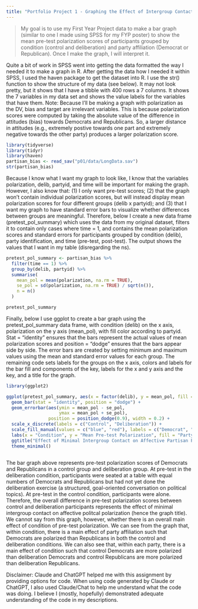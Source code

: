 ```yaml
---
title: "Portfolio Project 1 - Graphing the Effect of Intergroup Contact on Political Polarization"
---
```


> My goal is to use my First Year Project data to make a bar graph (similar to one I made using SPSS for my FYP poster) to show the mean pre-test polarization scores of participants grouped by condition (control and deliberation) and party affiliation (Democrat or Republican). Once I make the graph, I will interpret it.

Quite a bit of work in SPSS went into getting the data formatted the way I needed it to make a graph in R. After getting the data how I needed it within SPSS, I used the haven package to get the dataset into R. I use the str() function to show the structure of my data (see below). It may not look pretty, but it shows that I have a tibble with 400 rows a 7 columns. It shows the 7 variables in my data set and shows the value labels for the variables that have them.
Note: Because I'll be making a graph with polarization as the DV, bias and target are irrelevant variables. This is because polarization scores were computed by taking the absolute value of the difference in attitudes (bias) towards Democrats and Republicans. So, a larger distance in attitudes (e.g., extremely postive towards one part and extremely negative towards the other party) produces a larger polarization score.

```r
library(tidyverse) 
library(tidyr)
library(haven)
partisan_bias <- read_sav("p01/data/LongData.sav")
str(partisan_bias)
```

Because I know what I want my graph to look like, I know that the variables polarization, delib, partyid, and time will be important for making the graph. However, I also know that: (1) I only want pre-test scores; (2) that the graph won't contain individual polarization scores, but will instead display mean polarization scores for four different groups (delib x partyid); and (3) that I want my graph to have standard error bars to visualize whether differences between groups are meaningful. Therefore, below I create a new data frame (pretest_pol_summary) which uses the data from my original dataset, filters it to contain only cases where time = 1, and contains the mean polarization scores and standard errors for participants grouped by condition (delib), party identification, and time (pre-test, post-test). The output shows the values that I want in my table (disregarding the ns).

```r
pretest_pol_summary <- partisan_bias %>%
  filter(time == 1) %>%
  group_by(delib, partyid) %>% 
  summarise(
    mean_pol = mean(polarization, na.rm = TRUE),
    se_pol = sd(polarization, na.rm = TRUE) / sqrt(n()),
    n = n()
  )

pretest_pol_summary

```

Finally, below I use ggplot to create a bar graph using the pretest_pol_summary data frame, with condition (delib) on the x axis, polarization on the y axis (mean_pol), with fill color according to partyid. Stat = "identity" ensures that the bars represent the actual values of mean polarization scores and position = "dodge" ensures that the bars appear side by side. The error bars are created by setting minimum and maximum values using the mean and standard error values for each group. The remaining code sets labels for the groups on the x axis, colors and labels for the bar fill and components of the key, labels for the x and y axis and the key, and a title for the graph.

```r
library(ggplot2)

ggplot(pretest_pol_summary, aes(x = factor(delib), y = mean_pol, fill = factor(partyid))) +
  geom_bar(stat = "identity", position = "dodge") +
  geom_errorbar(aes(ymin = mean_pol - se_pol, 
                    ymax = mean_pol + se_pol),
                position = position_dodge(0.9), width = 0.2) +
  scale_x_discrete(labels = c("Control", "Deliberation")) +
  scale_fill_manual(values = c("blue", "red"), labels = c("Democrat", "Republican")) +
  labs(x = "Condition", y = "Mean Pre-test Polarization", fill = "Party ID") +
  ggtitle("Effect of Minimal Intergroup Contact on Affective Partisan Polarization") +
  theme_minimal()
  
```

The bar graph above represents pre-test polarization scores of Democrats and Republicans in a control group and deliberation group. At pre-test in the deliberation condition, participants were seated at a table with equal numbers of Democrats and Republicans but had not yet done the deliberation exercise (a structured, goal-oriented conversation on political topics). At pre-test in the control condition, participants were alone. Therefore, the overall difference in pre-test polarization scores between control and deliberation participants represents the effect of minimal intergroup contact on affective politcal polarization (hence the graph title). We cannot say from this graph, however, whether there is an overall main effect of condition of pre-test polarization. We can see from the graph that, within condition, there is a main effect of party affiliation such that Democrats are polarized than Republicans in both the control and deliberation conditions. We can also see that, within each party, there is a main effect of condition such that control Democrats are more polarized than deliberation Democrats and control Republicans are more polarized than deliberation Republicans.

Disclaimer: Claude and ChatGPT helped me with this assignment by providing options for code. When using code generated by Claude or ChatGPT, I also used Claude/Chat to help me understand what the code was doing. I believe I (mostly, hopefully) demonstrated adequate understanding of the code in my descriptions.

